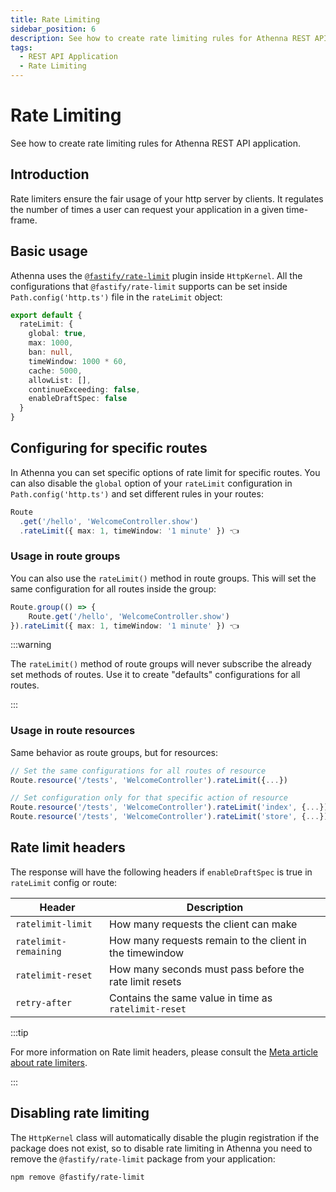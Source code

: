 ```yaml
---
title: Rate Limiting
sidebar_position: 6
description: See how to create rate limiting rules for Athenna REST API application.
tags:
  - REST API Application
  - Rate Limiting
---
```


# Rate Limiting

See how to create rate limiting rules for Athenna REST API application.

## Introduction

Rate limiters ensure the fair usage of your http 
server by clients. It regulates the number of times 
a user can request your application in a given time-frame.

## Basic usage

Athenna uses the [`@fastify/rate-limit`](https://github.com/fastify/fastify-rate-limit) 
plugin inside `HttpKernel`. All the configurations that 
`@fastify/rate-limit` supports can be set inside `Path.config('http.ts')` 
file in the `rateLimit` object:

```typescript title="Path.config('http.ts')"
export default {
  rateLimit: {
    global: true,
    max: 1000,
    ban: null,
    timeWindow: 1000 * 60,
    cache: 5000,
    allowList: [],
    continueExceeding: false,
    enableDraftSpec: false
  }
}
```

## Configuring for specific routes

In Athenna you can set specific options of rate limit 
for specific routes. You can also disable the `global` 
option of your `rateLimit` configuration in `Path.config('http.ts')` 
and set different rules in your routes:

```typescript title="Path.route('http.ts')"
Route
  .get('/hello', 'WelcomeController.show')
  .rateLimit({ max: 1, timeWindow: '1 minute' }) 👈
```

### Usage in route groups

You can also use the `rateLimit()` method in route groups. 
This will set the same configuration for all routes inside 
the group:

```typescript title="Path.route('http.ts')"
Route.group(() => {
    Route.get('/hello', 'WelcomeController.show')
}).rateLimit({ max: 1, timeWindow: '1 minute' }) 👈
```

:::warning

The `rateLimit()` method of route groups will never 
subscribe the already set methods of routes. Use it 
to create "defaults" configurations for all routes.

:::

### Usage in route resources

Same behavior as route groups, but for resources:

```typescript title="Path.route('http.ts')"
// Set the same configurations for all routes of resource
Route.resource('/tests', 'WelcomeController').rateLimit({...})

// Set configuration only for that specific action of resource
Route.resource('/tests', 'WelcomeController').rateLimit('index', {...})
Route.resource('/tests', 'WelcomeController').rateLimit('store', {...})
```

## Rate limit headers

The response will have the following headers 
if `enableDraftSpec` is true in `rateLimit` config or route:

<table>
    <thead>
    <tr>
        <th>Header</th>
        <th>Description</th>
    </tr>
    </thead>
    <tbody>
    <tr>
        <td><code>ratelimit-limit</code></td>
        <td>How many requests the client can make</td>
    </tr>
    <tr>
        <td><code>ratelimit-remaining</code></td>
        <td>How many requests remain to the client in the timewindow</td>
    </tr>
    <tr>
        <td><code>ratelimit-reset</code></td>
        <td>How many seconds must pass before the rate limit resets</td>
    </tr>
    <tr>
        <td><code>retry-after</code></td>
        <td>Contains the same value in time as <code>ratelimit-reset</code></td>
    </tr>
    </tbody>
</table>

:::tip

For more information on Rate limit headers, please 
consult the [Meta article about rate limiters](https://developers.facebook.com/docs/graph-api/overview/rate-limiting/).

:::

## Disabling rate limiting

The `HttpKernel` class will automatically disable the 
plugin registration if the package does not exist, so 
to disable rate limiting in Athenna you need to 
remove the `@fastify/rate-limit` package from your 
application:

```shell
npm remove @fastify/rate-limit
```


